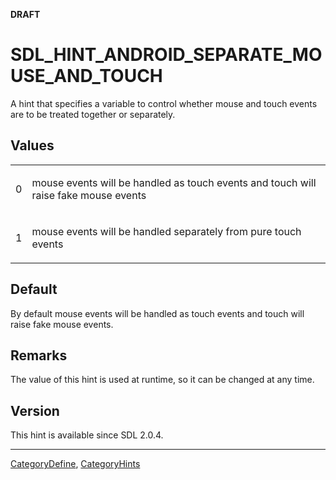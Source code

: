 
<span color="red">'''DRAFT'''</span>


<!-- #*^*^*^*^*See http://wiki.libsdl.org/moin.cgi/SGEnumerations for details on editing this page*^*^*^*^* -->


= SDL_HINT_ANDROID_SEPARATE_MOUSE_AND_TOUCH =
A hint that specifies a variable to control whether mouse and touch events are to be treated together or separately.




== Values ==
{|
|0
|mouse events will be handled as touch events and touch will raise fake mouse events
|-
|1
|mouse events will be handled separately from pure touch events
|}


== Default ==
By default mouse events will be handled as touch events and touch will raise fake mouse events.


== Remarks ==
The value of this hint is used at runtime, so it can be changed at any time.


== Version ==
This hint is available since SDL 2.0.4.

----
[[CategoryDefine]], [[CategoryHints]]
<!-- #See the Style Guide for instructions on editing the footer. -->
